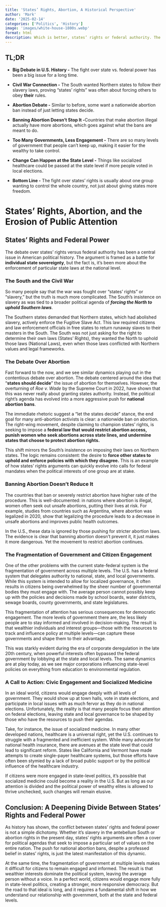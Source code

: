 ```yaml
---
title: 'States’ Rights, Abortion, A Historical Perspective'
author: 'Mark'
date: '2025-02-14'
categories: ['Politics', 'History']
image: 'images/white-house-1800s.webp'
format: html
description: Which is better, states’ rights or federal authority. The fragmentation of government at various levels impacts public participation and allows for the capture of political power by the ultra wealthy.
---
```


## TL;DR

-   **Big Debate in U.S. History -** The fight over state vs. federal power has been a big issue for a long time.

-   **Civil War Connection -** The South wanted Northern states to follow their slavery laws, proving "states' rights" was often about forcing others to obey **their** rules.

-   **Abortion Debate -** Similar to before, some want a nationwide abortion ban instead of just letting states decide.

-   **Banning Abortion Doesn’t Stop It -**Countries that make abortion illegal actually have more abortions, which goes against what the bans are meant to do.

-   **Too Many Governments, Less Engagement -** There are so many levels of government that people can’t keep up, making it easier for the wealthy to take control.

-   **Change Can Happen at the State Level -** Things like socialized healthcare could be passed at the state level if more people voted in local elections.

-   **Bottom Line -** The fight over states’ rights is usually about one group wanting to control the whole country, not just about giving states more freedom.

# States' Rights, Abortion, and the Erosion of Public Attention

## States' Rights and Federal Power

The debate over states' rights versus federal authority has been a central issue in American political history. The argument is framed as a battle for **individual state sovereignty**, but the fact is, it's been more about the enforcement of particular state laws at the national level.

### The South and the Civil War

So many people say that the war was fought over "states' rights" or "slavery," but the truth is much more complicated. The South's insistence on slavery as was tied to a broader political agenda of ***forcing the North to uphold Southern laws***.

The Southern states demanded that Northern states, which had abolished slavery, actively enforce the Fugitive Slave Act. This law required citizens and law enforcement officials in free states to return runaway slaves to their masters in the South. The South was not just asking for the right to determine their own laws (States' Rights), they wanted the North to uphold those laws (National Laws), even when those laws conflicted with Northern values and legal frameworks.

### The Debate Over Abortion

Fast forward to the now, and we see similar dynamics playing out in the contentious debate over abortion. The debate centered around the idea that "**states should decide**" the issue of abortion for themselves. However, the overturning of *Roe v. Wade* by the Supreme Court in 2022, have shown that this was never really about granting states authority. Instead, the political right's agenda has evolved into a more aggressive push for **national abortion bans**.

The immediate rhetoric suggest a "let the states decide" stance, the end goal for many anti-abortion activists is clear: a nationwide ban on abortion. The right-wing movement, despite claiming to champion states' rights, is seeking to impose a **federal law that would restrict abortion access, punish women who seek abortions across state lines, and undermine states that choose to protect abortion rights.**

This shift mirrors the South's insistence on imposing their laws on Northern states. The logic remains consistent: the desire to **force other states to uphold and enforce policies with which they disagree.** This is an example of how states' rights arguments can quickly evolve into calls for federal mandates when the political interests of one group are at stake.

### Banning Abortion Doesn’t Reduce It

The countries that ban or severely restrict abortion have higher rate of the procedure. This is well-documented: in nations where abortion is illegal, women often seek out unsafe abortions, putting their lives at risk. For example, studies from countries such as Argentina, where abortion was legalized in 2020, show that legalizing the procedure leads to a decrease in unsafe abortions and improves public health outcomes.

In the U.S., these data is ignored by those pushing for stricter abortion laws. The evidence is clear that banning abortion doesn’t prevent it, it just makes it more dangerous. Yet the movement to restrict abortion continues.

### The Fragmentation of Government and Citizen Engagement

One of the other problems with the current state-federal system is the fragmentation of government across multiple levels. The U.S. has a federal system that delegates authority to national, state, and local governments. While this system is intended to allow for localized governance, it often results in citizens being overwhelmed by the sheer number of governmental bodies they must engage with. The average person cannot possibly keep up with the policies and decisions made by school boards, water districts, sewage boards, county governments, and state legislatures.

This fragmentation of attention has serious consequences for democratic engagement. The more levels of government there are, the less likely people are to stay informed and involved in decision-making. The result is that wealthier individuals and interest groups—those with the resources to track and influence policy at multiple levels—can capture these governments and shape them to their advantage.

This was starkly evident during the era of corporate deregulation in the late 20th century, when powerful interests often bypassed the federal government by lobbying at the state and local levels. The same dynamics are at play today, as we see major corporations influencing state-level policies on everything from education to environmental regulation.

### A Call to Action: Civic Engagement and Socialized Medicine

In an ideal world, citizens would engage deeply with all levels of government. They would show up at town halls, vote in state elections, and participate in local issues with as much fervor as they do in national elections. Unfortunately, the reality is that many people focus their attention on federal elections, leaving state and local governance to be shaped by those who have the resources to push their agendas.

Take, for instance, the issue of socialized medicine. In many other developed nations, healthcare is a universal right, yet the U.S. continues to struggle with a fragmented and inefficient system. While many advocate for national health insurance, there are avenues at the state level that could lead to significant reform. States like California and Vermont have made attempts to create single-payer healthcare systems, but those efforts have often been stymied by a lack of broad public support or by the political influence of the healthcare industry.

If citizens were more engaged in state-level politics, it’s possible that socialized medicine could become a reality in the U.S. But as long as our attention is divided and the political power of wealthy elites is allowed to thrive unchecked, such changes will remain elusive.

## Conclusion: A Deepening Divide Between States' Rights and Federal Power

As history has shown, the conflict between states' rights and federal power is not a simple dichotomy. Whether it's slavery in the antebellum South or abortion rights in the present day, states' rights arguments are often a cover for political agendas that seek to impose a particular set of values on the entire nation. The push for national abortion bans, despite a professed belief in states' rights, is just the latest manifestation of this dynamic.

At the same time, the fragmentation of government at multiple levels makes it difficult for citizens to remain engaged and informed. The result is that wealthier interests dominate the political system, leaving the average person without a voice. In a perfect world, citizens would engage more fully in state-level politics, creating a stronger, more responsive democracy. But the road to that ideal is long, and it requires a fundamental shift in how we understand our relationship with government, both at the state and federal levels.
